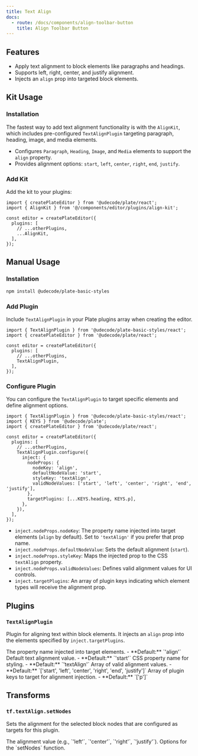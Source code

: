 ```yaml
---
title: Text Align
docs:
  - route: /docs/components/align-toolbar-button
    title: Align Toolbar Button
---
```


<ComponentPreview name="align-demo" />

<PackageInfo>

## Features

- Apply text alignment to block elements like paragraphs and headings.
- Supports left, right, center, and justify alignment.
- Injects an `align` prop into targeted block elements.

</PackageInfo>

## Kit Usage

<Steps>

### Installation

The fastest way to add text alignment functionality is with the `AlignKit`, which includes pre-configured `TextAlignPlugin` targeting paragraph, heading, image, and media elements.

<ComponentSource name="align-kit" />

- Configures `Paragraph`, `Heading`, `Image`, and `Media` elements to support the `align` property.
- Provides alignment options: `start`, `left`, `center`, `right`, `end`, `justify`.

### Add Kit

Add the kit to your plugins:

```tsx
import { createPlateEditor } from '@udecode/plate/react';
import { AlignKit } from '@/components/editor/plugins/align-kit';

const editor = createPlateEditor({
  plugins: [
    // ...otherPlugins,
    ...AlignKit,
  ],
});
```

</Steps>

## Manual Usage

<Steps>

### Installation

```bash
npm install @udecode/plate-basic-styles
```

### Add Plugin

Include `TextAlignPlugin` in your Plate plugins array when creating the editor.

```tsx
import { TextAlignPlugin } from '@udecode/plate-basic-styles/react';
import { createPlateEditor } from '@udecode/plate/react';

const editor = createPlateEditor({
  plugins: [
    // ...otherPlugins,
    TextAlignPlugin,
  ],
});
```

### Configure Plugin

You can configure the `TextAlignPlugin` to target specific elements and define alignment options.

```tsx
import { TextAlignPlugin } from '@udecode/plate-basic-styles/react';
import { KEYS } from '@udecode/plate';
import { createPlateEditor } from '@udecode/plate/react';

const editor = createPlateEditor({
  plugins: [
    // ...otherPlugins,
    TextAlignPlugin.configure({
      inject: {
        nodeProps: {
          nodeKey: 'align',
          defaultNodeValue: 'start',
          styleKey: 'textAlign',
          validNodeValues: ['start', 'left', 'center', 'right', 'end', 'justify'],
        },
        targetPlugins: [...KEYS.heading, KEYS.p],
      },
    }),
  ],
});
```

- `inject.nodeProps.nodeKey`: The property name injected into target elements (`align` by default). Set to `'textAlign'` if you prefer that prop name.
- `inject.nodeProps.defaultNodeValue`: Sets the default alignment (`start`).
- `inject.nodeProps.styleKey`: Maps the injected prop to the CSS `textAlign` property.
- `inject.nodeProps.validNodeValues`: Defines valid alignment values for UI controls.
- `inject.targetPlugins`: An array of plugin keys indicating which element types will receive the alignment prop.

</Steps>

## Plugins

### `TextAlignPlugin`

Plugin for aligning text within block elements. It injects an `align` prop into the elements specified by `inject.targetPlugins`.

<API name="TextAlignPlugin">
<APIOptions type="object">
  <APIItem name="inject.nodeProps.nodeKey" type="string" optional>
    The property name injected into target elements.
    - **Default:** `'align'`
  </APIItem>
  <APIItem name="inject.nodeProps.defaultNodeValue" type="string" optional>
    Default text alignment value.
    - **Default:** `'start'`
  </APIItem>
  <APIItem name="inject.nodeProps.styleKey" type="string" optional>
    CSS property name for styling.
    - **Default:** `'textAlign'`
  </APIItem>
  <APIItem name="inject.nodeProps.validNodeValues" type="string[]" optional>
    Array of valid alignment values.
    - **Default:** `['start', 'left', 'center', 'right', 'end', 'justify']`
  </APIItem>
  <APIItem name="inject.targetPlugins" type="string[]" optional>
    Array of plugin keys to target for alignment injection.
    - **Default:** `['p']`
  </APIItem>
</APIOptions>
</API>

## Transforms

### `tf.textAlign.setNodes`

Sets the alignment for the selected block nodes that are configured as targets for this plugin.

<API name="tf.textAlign.setNodes">
<APIParameters>
<APIItem name="value" type="string">
The alignment value (e.g., `'left'`, `'center'`, `'right'`, `'justify'`).
</APIItem>
<APIItem name="options" type="SetNodesOptions" optional>
Options for the `setNodes` function.
</APIItem>
</APIParameters>
</API>
